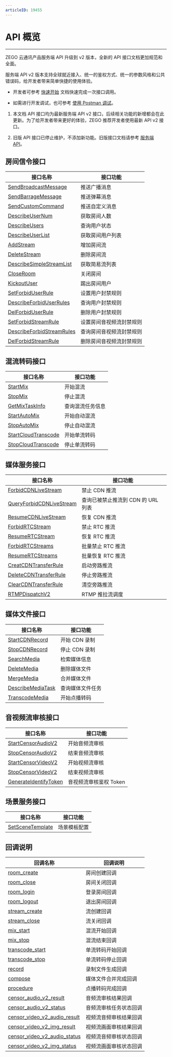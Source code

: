 ```yaml
---
articleID: 19455
---
```

# API 概览

---

ZEGO 云通讯产品服务端 API 升级到 v2 版本，全新的 API 接口文档更加规范和全面。

服务端 API v2 版本支持全球就近接入、统一的鉴权方式、统一的参数风格和公共错误码，给开发者带来简单快捷的使用体验。

- 开发者可参考 [快速开始](!QuickStarts_Server_APIs) 文档快速完成一次接口调用。

- 如需进行开发调试，也可参考 [使用 Postman 调试](!Postman/Postman)。

<Warning title="注意">


1. 本文档 API 接口均为最新服务端 API v2 接口，后续相关功能的新增都会在此更新。为了给开发者带来更好的体验，ZEGO 推荐开发者使用最新 API v2 接口。

2. 旧版 API 接口已停止维护，不添加新功能。旧版接口文档请参考 [服务端 API](https://doc-zh.zego.im/article/1287)。


</Warning>



## 房间信令接口

|接口名称|接口功能|
|-|-|
|[SendBroadcastMessage](!room/SendBroadcastMessage)|推送广播消息|
|[SendBarrageMessage](!room/SendBarrageMessage)|推送弹幕消息|
|[SendCustomCommand](!room/SendCustomCommand)|推送自定义消息|
|[DescribeUserNum](!room/DescribeUserNum)|获取房间人数|
|[DescribeUsers](!DescribeUsers)|查询用户状态|
|[DescribeUserList](!room/Get_user_list)|获取房间用户列表|
|[AddStream](!room/AddStream)|增加房间流|
|[DeleteStream](!room/DeleteStream)|删除房间流|
|[DescribeSimpleStreamList](!room/simple_streamlist)|获取简易流列表|
|[CloseRoom](!close_room)|关闭房间|
|[KickoutUser](!room/KickoutUser)|踢出房间用户|
|[SetForbidUserRule](!ForbidUserRule#3_1)|设置用户封禁规则|
|[DescribeForbidUserRules](!ForbidUserRule#3_2)|查询用户封禁规则|
|[DelForbidUserRule](!ForbidUserRule#3_3)|删除用户封禁规则|
|[SetForbidStreamRule](!forbid_playstream#3_1)|设置房间音视频流封禁规则|
|[DescribeForbidStreamRules](!forbid_playstream#3_2)|查询房间音视频流封禁规则|
|[DelForbidStreamRule](!forbid_playstream#3_3)|删除房间音视频流封禁规则|

## 混流转码接口

|接口名称|接口功能|
|-|-|
|[StartMix](!MixStream/StartMix)|开始混流|
|[StopMix](!MixStream/StopMix)|停止混流|
|[GetMixTaskInfo](!GetMixTaskInfo)|查询混流任务信息|
|[StartAutoMix](!start_autoMix_AudioStream)|开始自动混流|
|[StopAutoMix](!stop_autoMix_AudioStream)|停止自动混流|
|[StartCloudTranscode](!Start_single_stream_transcoding)|开始单流转码|
|[StopCloudTranscode](!Stop_single_stream_transcoding)|停止单流转码|


## 媒体服务接口

|接口名称|接口功能|
|-|-|
|[ForbidCDNLiveStream](!media/ForbidCDNLiveStream)|禁止 CDN 推流|
|[QueryForbidCDNLiveStream](!QueryForbidCDNLiveStream)|查询已被禁止推流到 CDN 的 URL 列表|
|[ResumeCDNLiveStream](!media/ResumeCDNLiveStream)|恢复 CDN 推流|
|[ForbidRTCStream](!media/ForbidRTCStream)|禁止 RTC 推流|
|[ResumeRTCStream](!media/ResumeRTCStream)|恢复 RTC 推流|
|[ForbidRTCStreams](!media/Batch_prohibit_RTC_push_streaming)|批量禁止 RTC 推流|
|[ResumeRTCStreams](!media/Batch_restore_RTC_push_streaming)|批量恢复 RTC 推流|
|[CreatCDNTransferRule](!media/CreatCDNTransferRule)|启动旁路推流|
|[DeleteCDNTransferRule](!media/DeleteCDNTransferRule)|停止旁路推流|
|[ClearCDNTransferRule](!media/ClearCDNTransferRule)|清空旁路推流|
|[RTMPDispatchV2](!RTMP_Push_Stream_Scheduling)|RTMP 推拉流调度|


## 媒体文件接口

|接口名称|接口功能|
|-|-|
|[StartCDNRecord](!Media_File/StartCDNRecrod)|开始 CDN 录制|
|[StopCDNRecord](!Media_File/StopCDNRecord)|停止 CDN 录制|
|[SearchMedia](!Media_File/SearchMedia)|检索媒体信息|
|[DeleteMedia](!Media_File/DeleteMedia)|删除媒体文件|
|[MergeMedia](!Media_File/MergeMedia)|合并媒体文件|
|[DescribeMediaTask](!DescribeMediaTask)|查询媒体文件任务|
|[TranscodeMedia](!Start_onDemand_transcoding)|开始点播转码|


## 音视频流审核接口

|接口名称|接口功能|
|-|-|
|[StartCensorAudioV2](!Interface_audit/Start_audio_audit)|开始音频流审核|
|[StopCensorAudioV2](!Interface_audit/End_audio_audit)|结束音频流审核|
|[StartCensorVideoV2](!Interface_audit/Start_video_audit)|开始视频流审核|
|[StopCensorVideoV2](!Interface_audit/End_video_audit)|结束视频流审核|
|[GenerateIdentifyToken](!GenerateIdentifyToken)|音视频流审核鉴权 Token|

## 场景服务接口

|接口名称|接口功能|
|-|-|
|[SetSceneTemplate](!Scenario_Template_configure)|场景模板配置|

## 回调说明


|回调名称|回调说明|
|-|-|
|[room_create](!room_create_callback)|房间创建回调|
|[room_close](!room_close_callback)|房间关闭回调|
|[room_login](!Callback/Loginroom_callback)|登录房间回调|
|[room_logout](!Callback/Logoutroom_callback)|退出房间回调|
|[stream_create](!Callback/Stream_Create)|流创建回调|
|[stream_close](!Callback/Stream_Close)|流关闭回调|
|[mix_start](!Callback/Callback_StartMix)|混流开始回调|
|[mix_stop](!Callback/Callback_StopMix)|混流结束回调|
|[transcode_start](!Start_single_stream_transcoding_callback)|单流转码开始回调|
|[transcode_stop](!Stop_single_stream_transcoding_callback)|单流转码停止回调|
|[record](!Callback/Record_File_Create_Callback)|录制文件生成回调|
|[compose](!Callback/compose)|媒体文件合并完成回调|
|[procedure](!Callback_onDemand_transcoding)|点播转码完成回调|
|[censor_audio_v2_result](!Callback/Audio_audit_callback)|音频流审核结果回调|
|[censor_audio_v2_status](!Callback/Audio_audit_callback)|音频流审核任务状态回调|
|[censor_video_v2_audio_result](!Callback/Video_audit_callback)|视频流音频审核结果回调|
|[censor_video_v2_img_result](!Callback/Video_audit_callback)|视频流画面审核结果回调|
|[censor_video_v2_audio_status](!Callback/Video_audit_callback)|视频流音频审核状态回调|
|[censor_video_v2_img_status](!Callback/Video_audit_callback)|视频流画面审核状态回调|

